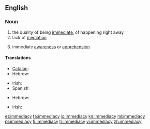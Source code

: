 ==English==
===Noun===
{{en-noun|immediacies}}
# the quality of being [[immediate]], of happening right away
# lack of [[mediation]]
# {{context|philosophy}} immediate [[awareness]] or [[apprehension]]

====Translations====
{{trans-top|the quality of being immediate}}
* [[Catalan]]: {{t-|ca|immediatesa|f}}
* Hebrew: {{t-|he|מיידיות|f|tr=miyadiyút}}
{{trans-mid}}
* Irish: {{t-|ga|neasacht|f}}
* Spanish: {{t-|es|inmediatez|f}}
{{trans-bottom}}

{{trans-top|lack of mediation}}
* Hebrew: {{t-|he|אי-אמצעיות|f|tr=í-emtza'iyút}}
{{trans-mid}}
{{trans-bottom}}

{{trans-top|philosophy: immediate awareness or apprehension}}
* Irish: {{t-|ga|neamh-mheánacht|f}}
{{trans-mid}}
{{trans-bottom}}

[[et:immediacy]]
[[fa:immediacy]]
[[io:immediacy]]
[[kn:immediacy]]
[[ml:immediacy]]
[[pl:immediacy]]
[[fi:immediacy]]
[[tr:immediacy]]
[[vi:immediacy]]
[[zh:immediacy]]